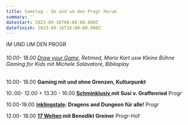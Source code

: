 ```yaml
---
title: Samstag - Im und um den Progr herum
summary: ''
datestart: 2023-09-16T08:00:00.000Z
datefinish: 2023-09-16T16:00:00.000Z
---
```


IM UND UM DEN PROGR

###### 10.00- 18.00 [Draw your Game,](https://playbern.ch/posts/OSMO-und-Draw-your-Game) Retimed, Mario Kart usw Kleine Bühne Gaming for Kids mit Michele Salavatore, Biblioplay		&#x9;

10.00- 18.00	**Gaming mit und ohne Grenzen, Kulturpunkt**&#x9;

10..00- 12.00   +   13.30 - 16.00  **[Schminklusiv ](https://playbern.ch/admin/index.html#/~/posts/Schminklusiv--schminken-fr-alle "Schminklusiv")mit Susi v. Graffenried**			Progr

10.00-18.00	[I**nklingstale**](https://playbern.ch/posts/InklingsTale)**: Dragens and Dungeon für alle!** 	Progr	&#x9;

12.00- 18.00	**[17 Welten](https://playbern.ch/posts/17-Welten---Agentur-fr-Universalreisen-und-andere-Spaziergnge) mit Benedikt Greiner** 			Progr-Hof
